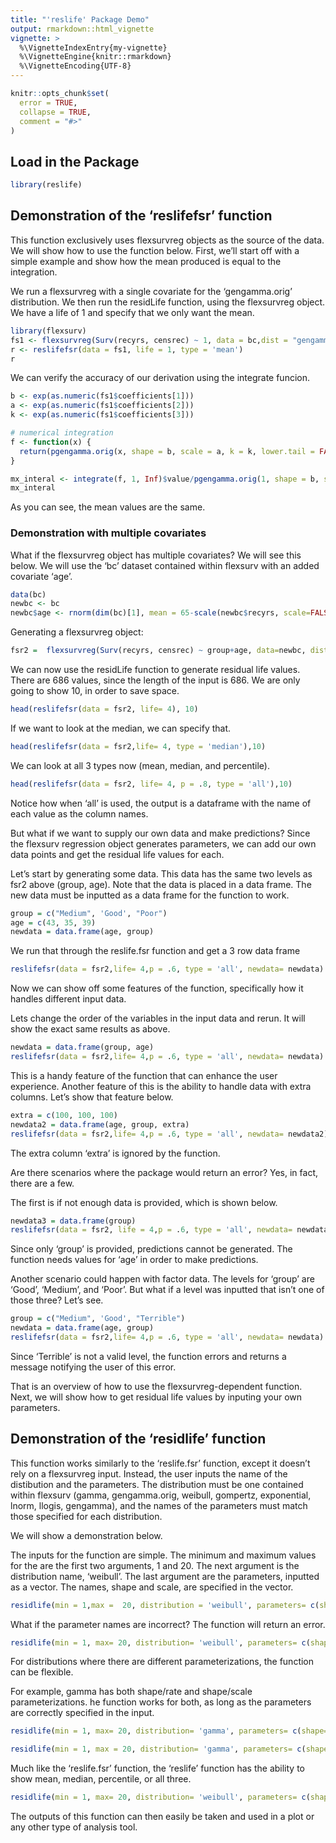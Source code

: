 ```yaml
---
title: "'reslife' Package Demo"
output: rmarkdown::html_vignette
vignette: >
  %\VignetteIndexEntry{my-vignette}
  %\VignetteEngine{knitr::rmarkdown}
  %\VignetteEncoding{UTF-8}
---
```


```r
knitr::opts_chunk$set(
  error = TRUE,
  collapse = TRUE,
  comment = "#>"
)
```
## Load in the Package
```r
library(reslife)
```
## Demonstration of the 'reslifefsr' function
This function exclusively uses flexsurvreg objects as the source of the data. We will show 
how to use the function below. First, we'll start off with a simple example and show how the mean 
produced is equal to the integration. 


We run a flexsurvreg with a single covariate for the 'gengamma.orig'
distribution. We then run the residLife function, using the flexsurvreg object. 
We have a life of 1 and specify that we only want the mean.
```r
library(flexsurv)
fs1 <- flexsurvreg(Surv(recyrs, censrec) ~ 1, data = bc,dist = "gengamma.orig")
r <- reslifefsr(data = fs1, life = 1, type = 'mean')
r
```
 

We can verify the accuracy of our derivation using the integrate funcion. 
```r

b <- exp(as.numeric(fs1$coefficients[1]))
a <- exp(as.numeric(fs1$coefficients[2]))
k <- exp(as.numeric(fs1$coefficients[3]))

# numerical integration
f <- function(x) {
  return(pgengamma.orig(x, shape = b, scale = a, k = k, lower.tail = FALSE))
}

mx_interal <- integrate(f, 1, Inf)$value/pgengamma.orig(1, shape = b, scale = a, k = k, lower.tail = FALSE)
mx_interal
```

As you can see, the mean values are the same. 

### Demonstration with multiple covariates

What if the flexsurvreg object has multiple covariates? We will see this below. 
We will use the 'bc' dataset contained within flexsurv with an added covariate
'age'. 
```r
data(bc)
newbc <- bc
newbc$age <- rnorm(dim(bc)[1], mean = 65-scale(newbc$recyrs, scale=FALSE),sd = 5)
```

Generating a flexsurvreg object:
```r
fsr2 =  flexsurvreg(Surv(recyrs, censrec) ~ group+age, data=newbc, dist = 'weibull')
```

We can now use the residLife function to generate residual life values. There are 686 values,
since the length of the input is 686. We are only going to show 10, in order to save space. 

```r
head(reslifefsr(data = fsr2, life= 4), 10)
```
If we want to look at the median, we can specify that.

```r
head(reslifefsr(data = fsr2,life= 4, type = 'median'),10)
```
We can look at all 3 types now (mean, median, and percentile).

```r
head(reslifefsr(data = fsr2, life= 4, p = .8, type = 'all'),10)
```
Notice how when 'all' is used, the output is a dataframe with the name of each value 
as the column names. 

But what if we want to supply our own data and make predictions? Since the flexsurv regression
object generates parameters, we can add our own data points and get the residual life values for each. 

Let's start by generating some data. This data has the same two levels as fsr2 above (group, age).
Note that the data is placed in a data frame. The new data must be inputted as a data frame
for the function to work. 
```r
group = c("Medium", 'Good', "Poor")
age = c(43, 35, 39)
newdata = data.frame(age, group)
```

We run that through the reslife.fsr function and get a 3 row data frame

```r
reslifefsr(data = fsr2,life= 4,p = .6, type = 'all', newdata= newdata)
```

Now we can show off some features of the function, specifically how it handles 
different input data. 

Lets change the order of the variables in the input data and rerun. It will show the exact same 
results as above. 
```r
newdata = data.frame(group, age)
reslifefsr(data = fsr2,life= 4,p = .6, type = 'all', newdata= newdata)
```

This is a handy feature of the function that can enhance the user experience. Another feature of this is the 
ability to handle data with extra columns. Let's show that feature below. 

```r
extra = c(100, 100, 100)
newdata2 = data.frame(age, group, extra)
reslifefsr(data = fsr2,life= 4,p = .6, type = 'all', newdata= newdata2)
```

The extra column 'extra' is ignored by the function. 

Are there scenarios where the package would return an error? Yes, in fact, there are a few. 

The first is if not enough data is provided, which is shown below. 
```r
newdata3 = data.frame(group)
reslifefsr(data = fsr2, life = 4,p = .6, type = 'all', newdata= newdata3)
```

Since only 'group' is provided, predictions cannot be generated. The function needs values for 
'age' in order to make predictions. 

Another scenario could happen with factor data. The levels for 'group' are 'Good', 'Medium',
and 'Poor'. But what if a level was inputted that isn't one of those three? Let's see.

```r
group = c("Medium", 'Good', "Terrible")
newdata = data.frame(age, group)
reslifefsr(data = fsr2,life= 4,p = .6, type = 'all', newdata= newdata)
```

Since 'Terrible' is not a valid level, the function errors and returns a message notifying the user of
this error. 

That is an overview of how to use the flexsurvreg-dependent function. Next, we will show how to get 
residual life values by inputing your own parameters. 

## Demonstration of the 'residlife' function

This function works similarly to the 'reslife.fsr' function, except it doesn't rely on a flexsurvreg input. 
Instead, the user inputs the name of the distibution and the parameters. The distribution must be one contained 
within flexsurv (gamma, gengamma.orig, weibull, gompertz, exponential, lnorm, llogis, gengamma), and the names of the parameters must match those specified for each distribution. 

We will show a demonstration below. 

The inputs for the function are simple. The minimum and maximum values for the are the first two arguments,
1 and 20. The next argument is the distribution name, 'weibull'. The last argument are the parameters, 
inputted as a vector. The names, shape and scale, are specified in the vector. 
```r
residlife(min = 1,max =  20, distribution = 'weibull', parameters= c(shape= .9, scale = 2.2))
```

What if the parameter names are incorrect? The function will return an error. 

```r
residlife(min = 1, max= 20, distribution= 'weibull', parameters= c(shape= .9, not_scale = 2.2))
```

For distributions where there are different parameterizations, the function can be flexible.

For example, gamma has both shape/rate and shape/scale parameterizations. he function works for 
both, as long as the parameters are correctly specified in the input. 

```r
residlife(min = 1, max= 20, distribution= 'gamma', parameters= c(shape= .9, scale = 2.2))
```

```r
residlife(min = 1, max = 20, distribution= 'gamma', parameters= c(shape= .9, rate = 1/2.2))
```

Much like the 'reslife.fsr' function, the 'reslife' function has the ability to show mean, median,
percentile, or all three. 

```r
residlife(min = 1, max= 20, distribution= 'weibull', parameters= c(shape= .9, scale = 2.2), p = .7, type = 'all')
```

The outputs of this function can then easily be taken and used in a plot or any other type of
analysis tool. 

